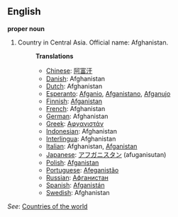 ==English==

'''proper noun'''

# Country in Central Asia. Official name: Afghanistan.
#:'''Translations'''
#:*[[Chinese]]: [[阿富汗]]
#:*[[Danish]]: Afghanistan
#:*[[Dutch]]: Afghanistan
#:*[[Esperanto]]: [[Afganio]], [[Afganistano]], [[Afganujo]]
#:*[[Finnish]]: [[Afganistan]]
#:*[[French]]: Afghanistan
#:*[[German]]: Afghanistan
#:*[[Greek]]: [[Αφγανιστάν]]
#:*[[Indonesian]]: Afghanistan
#:*[[Interlingua]]: Afghanistan
#:*[[Italian]]: Afghanistan, [[Afganistan]]
#:*[[Japanese]]: [[アフガニスタン]] (afuganisutan)
#:*[[Polish]]: [[Afganistan]]
#:*[[Portuguese]]: [[Afeganistão]]
#:*[[Russian]]: [[Афганистан]]
#:*[[Spanish]]: [[Afganistán]]
#:*[[Swedish]]: Afghanistan

''See'': [[Countries of the world]]